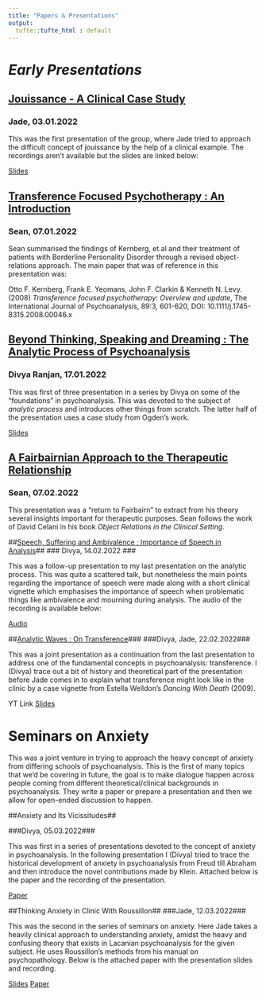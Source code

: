 ```yaml
---
title: "Papers & Presentations"
output:
  tufte::tufte_html : default
---
```


# _Early Presentations_ #

## <u>Jouissance - A Clinical Case Study</u> ##
### Jade, 03.01.2022 ###

This was the first presentation of the group, where Jade tried to approach the difficult concept of jouissance by the help of a clinical example. The recordings aren't available but the slides are linked below:

[Slides](papers/early/jade-jouissance.pptx)

## <u>Transference Focused Psychotherapy : An Introduction</u> ##
### Sean, 07.01.2022 ###

Sean summarised the findings of Kernberg, et.al and their treatment of patients with Borderline Personality Disorder through a revised object-relations approach. The main paper that was of reference in this presentation was: 

Otto F. Kernberg, Frank E. Yeomans, John F. Clarkin & Kenneth N. Levy. (2008) *Transference focused psychotherapy: Overview and update*, The International Journal of Psychoanalysis, 89:3, 601-620, DOI: 10.1111/j.1745-8315.2008.00046.x

## <u>Beyond Thinking, Speaking and Dreaming : The Analytic Process of Psychoanalysis</u> ##
### Divya Ranjan, 17.01.2022 ###

This was first of three presentation in a series by Divya on some of the "foundations" in psychoanalysis. This was devoted to the subject of *analytic process* and introduces other things from scratch. The latter half of the presentation uses a case study from Ogden's work.

[Slides](papers/early/divya-analytic-process.pdf)

## <u>A Fairbairnian Approach to the Therapeutic Relationship</u>##
### Sean, 07.02.2022 ###

This presentation was a "return to Fairbairn" to extract from his theory several insights important for therapeutic purposes. Sean follows the work of David Celani in his book *Object Relations in the Clinical Setting*. 

##<u>Speech, Suffering and Ambivalence : Importance of Speech in Analysis</u>##
### Divya, 14.02.2022 ###

This was a follow-up presentation to my last presentation on the analytic process. This was quite a scattered talk, but nonetheless the main points regarding the importance of speech were made along with a short clinical vignette which emphasises the importance of speech when problematic things like ambivalence and mourning during analysis. The audio of the recording is available below:

[Audio](recordings/divya-speech.aac)

##<u>Analytic Waves : On Transference</u>###
###Divya, Jade, 22.02.2022###

This was a joint presentation as a continuation from the last presentation to address one of the fundamental concepts in psychoanalysis: transference. I (Divya) trace out a bit of history and theoretical part of the presentation before Jade comes in to explain what transference might look like in the clinic by a case vignette from Estella Welldon's *Dancing With Death* (2009). 

YT Link
[Slides](papers/early/divya-jade-transference.pdf)

# Seminars on Anxiety #

This was a joint venture in trying to approach the heavy concept of anxiety from differing schools of psychoanalysis. This is the first of many topics that we'd be covering in future, the goal is to make dialogue happen across people coming from different theoretical/clinical backgrounds in psychoanalysis. They write a paper or prepare a presentation and then we allow for open-ended discussion to happen.

##Anxiety and Its Vicissitudes##

###Divya, 05.03.2022###

This was first in a series of presentations devoted to the concept of anxiety in psychoanalysis. In the following presentation I (Divya) tried to trace the historical development of anxiety in psychoanalysis from Freud till Abraham and then introduce the novel contributions made by Klein. Attached below is the paper and the recording of the presentation. 

[Paper](papers/anxiety/divya-anxiety.pdf)

##Thinking Anxiety in Clinic With Roussillon##
###Jade, 12.03.2022###

This was the second in the series of seminars on anxiety. Here Jade takes a heavily clinical approach to understanding anxiety, amidst the heavy and confusing theory that exists in Lacanian psychoanalysis for the given subject. He uses Roussillon's methods from his manual on psychopathology. Below is the attached paper with the presentation slides and recording.

[Slides](papers/anxiety/jado-anxiety.pptx)
[Paper](papers/anxiety/jado-anxiety.docx)




